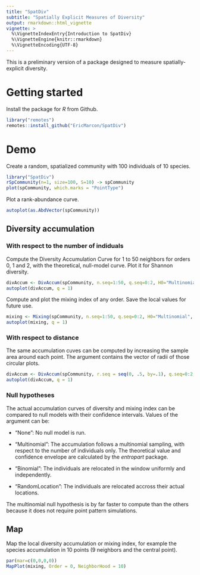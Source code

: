 ```yaml
---
title: "SpatDiv"
subtitle: "Spatially Explicit Measures of Diversity"
output: rmarkdown::html_vignette
vignette: >
  %\VignetteIndexEntry{Introduction to SpatDiv}
  %\VignetteEngine{knitr::rmarkdown}
  %\VignetteEncoding{UTF-8}
---
```


This is a preliminary version of a package designed to measure spatially-explicit diversity.

# Getting started

Install the package for _R_ from Github.

```r
library("remotes")
remotes::install_github("EricMarcon/SpatDiv")
```


# Demo

Create a random, spatialized community with 100 individuals of 10 species.

```r
library("SpatDiv")
rSpCommunity(n=1, size=100, S=10) -> spCommunity
plot(spCommunity, which.marks = "PointType")
```

Plot a rank-abundance curve.

```r
autoplot(as.AbdVector(spCommunity))
```

## Diversity accumulation

### With respect to the number of indiduals

Compute the Diversity Accumulation Curve for 1 to 50 neighbors for orders 0, 1 and 2, with the theoretical, null-model curve.
Plot it for Shannon diversity.

```r
divAccum <- DivAccum(spCommunity, n.seq=1:50, q.seq=0:2, H0="Multinomial", NumberOfSimulations=1000)
autoplot(divAccum, q = 1)
```

Compute and plot the mixing index of any order.
Save the local values for future use.

```r
mixing <- Mixing(spCommunity, n.seq=1:50, q.seq=0:2, H0="Multinomial", NumberOfSimulations=1000, Individual=TRUE)
autoplot(mixing, q = 1)
```

### With respect to distance

The same accumulation cuves can be computed by increasing the sample area around each point.
The argument \code{r.seq} contains the vector of radii of those circular plots.

```r
divAccum <- DivAccum(spCommunity, r.seq = seq(0, .5, by=.1), q.seq=0:2, spCorrection = "Extrapolation", H0="Binomial")
autoplot(divAccum, q = 1)
```


### Null hypotheses

The actual accumulation curves of diversity and mixing index can be compared to null models with their confidence intervals.
Values of the argument \code{H0} can be:

- "None": No null model is run.

- "Multinomial": The accumulation follows a multinomial sampling, with respect to the number of individuals only. The theoretical value and confidence envelope are calculated by the _entropart_ package.

- "Binomial": The individuals are relocated in the window uniformly and independently.

- "RandomLocation": The individuals are relocated accross their actual locations.

The multinomial null hypothesis is by far faster to compute than the others because it does not require point pattern simulations.


## Map

Map the local diversity accumulation or mixing index, for example the species accumulation in 10 points (9 neighbors and the central point).

```r
par(mar=c(0,0,0,0))
MapPlot(mixing, Order = 0, NeighborHood = 10)
```
